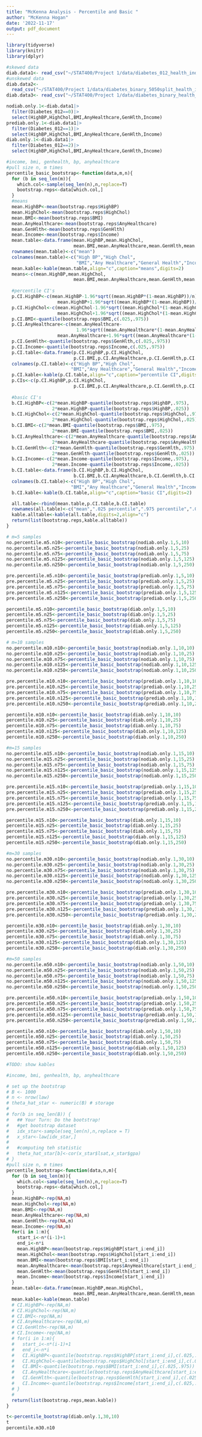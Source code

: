 ```yaml
---
title: "McKenna Analysis - Percentile and Basic "
author: "McKenna Hogan"
date: '2022-11-17'
output: pdf_document
---
```


```r
library(tidyverse)
library(knitr)
library(dplyr)
```

```r
#skewed data
diab.data1<- read_csv("~/STAT400/Project 1/data/diabetes_012_health_indicators_BRFSS2015.csv")
#unskewed data
diab.data2<- 
  read_csv("~/STAT400/Project 1/data/diabetes_binary_5050split_health_indicators_BRFSS2015.csv")
diab.data3<- read_csv("~/STAT400/Project 1/data/diabetes_binary_health_indicators_BRFSS2015.csv")

nodiab.only.1<-diab.data1|>
  filter(Diabetes_012==0)|>
  select(HighBP,HighChol,BMI,AnyHealthcare,GenHlth,Income)
prediab.only.1<-diab.data1|>
  filter(Diabetes_012==1)|>
  select(HighBP,HighChol,BMI,AnyHealthcare,GenHlth,Income)
diab.only.1<-diab.data1|>
  filter(Diabetes_012==2)|>
  select(HighBP,HighChol,BMI,AnyHealthcare,GenHlth,Income)
```

```r
#income, bmi, genhealth, bp, anyhealthcare
#pull size n, m times
percentile_basic_bootstrap<-function(data,m,n){
  for (b in seq_len(m)){
    which.col<-sample(seq_len(n),n,replace=T)
    bootstrap.reps<-data[which.col,]
  }
  #means
  mean.HighBP<-mean(bootstrap.reps$HighBP)
  mean.HighChol<-mean(bootstrap.reps$HighChol)
  mean.BMI<-mean(bootstrap.reps$BMI)
  mean.AnyHealthcare<-mean(bootstrap.reps$AnyHealthcare)
  mean.GenHlth<-mean(bootstrap.reps$GenHlth)
  mean.Income<-mean(bootstrap.reps$Income)
  mean.table<-data.frame(mean.HighBP,mean.HighChol,
                         mean.BMI,mean.AnyHealthcare,mean.GenHlth,mean.Income)
  rownames(mean.table)<-c("mean")
  colnames(mean.table)<-c("High BP","High Chol",
                          "BMI","Any Healthcare","General Health","Income")
  mean.kable<-kable(mean.table,align="c",caption="means",digits=2)
  means<-c(mean.HighBP,mean.HighChol,
                         mean.BMI,mean.AnyHealthcare,mean.GenHlth,mean.Income)
  
  #percentile CI's
  p.CI.HighBP<-c(mean.HighBP-1.96*sqrt((mean.HighBP*(1-mean.HighBP))/n),
                   mean.HighBP+1.96*sqrt((mean.HighBP*(1-mean.HighBP))/n))
  p.CI.HighChol<-c(mean.HighChol-1.96*sqrt((mean.HighChol*(1-mean.HighChol))/n),
                   mean.HighChol+1.96*sqrt((mean.HighChol*(1-mean.HighChol))/n))
  p.CI.BMI<-quantile(bootstrap.reps$BMI,c(.025,.975))
  p.CI.AnyHealthcare<-c(mean.AnyHealthcare-
                          1.96*sqrt((mean.AnyHealthcare*(1-mean.AnyHealthcare))/n),
                   mean.AnyHealthcare+1.96*sqrt((mean.AnyHealthcare*(1-mean.AnyHealthcare))/n))
  p.CI.GenHlth<-quantile(bootstrap.reps$GenHlth,c(.025,.975))
  p.CI.Income<-quantile(bootstrap.reps$Income,c(.025,.975))
  p.CI.table<-data.frame(p.CI.HighBP,p.CI.HighChol,
                         p.CI.BMI,p.CI.AnyHealthcare,p.CI.GenHlth,p.CI.Income)
  colnames(p.CI.table)<-c("High BP","High Chol",
                        "BMI","Any Healthcare","General Health","Income")
  p.CI.kable<-kable(p.CI.table,align="c",caption="percentile CI",digits=2)
  p.CIs<-c(p.CI.HighBP,p.CI.HighChol,
                         p.CI.BMI,p.CI.AnyHealthcare,p.CI.GenHlth,p.CI.Income)
  
  #basic CI's
  b.CI.HighBP<-c(2*mean.HighBP-quantile(bootstrap.reps$HighBP,.975),
                 2*mean.HighBP-quantile(bootstrap.reps$HighBP,.025))
  b.CI.HighChol<-c(2*mean.HighChol-quantile(bootstrap.reps$HighChol,.975),
                 2*mean.HighChol-quantile(bootstrap.reps$HighChol,.025))
  b.CI.BMI<-c(2*mean.BMI-quantile(bootstrap.reps$BMI,.975),
                 2*mean.BMI-quantile(bootstrap.reps$BMI,.025))
  b.CI.AnyHealthcare<-c(2*mean.AnyHealthcare-quantile(bootstrap.reps$AnyHealthcare,.975),
                 2*mean.AnyHealthcare-quantile(bootstrap.reps$AnyHealthcare,.025))
  b.CI.GenHlth<-c(2*mean.GenHlth-quantile(bootstrap.reps$GenHlth,.975),
                 2*mean.GenHlth-quantile(bootstrap.reps$GenHlth,.025))
  b.CI.Income<-c(2*mean.Income-quantile(bootstrap.reps$Income,.975),
                 2*mean.Income-quantile(bootstrap.reps$Income,.025))
  b.CI.table<-data.frame(b.CI.HighBP,b.CI.HighChol,
                         b.CI.BMI,b.CI.AnyHealthcare,b.CI.GenHlth,b.CI.Income)
  colnames(b.CI.table)<-c("High BP","High Chol",
                        "BMI","Any Healthcare","General Health","Income")
  b.CI.kable<-kable(b.CI.table,align="c",caption="basic CI",digits=2)

  all.table<-rbind(mean.table,p.CI.table,b.CI.table)
  rownames(all.table)<-c("mean",".025 percentile",".975 percentile",".025 basic",".975 basic")
  kable.alltable<-kable(all.table,digits=2,align="c")
  return(list(bootstrap.reps,kable.alltable))
}
```


```r
# m=5 samples
no.percentile.m5.n10<-percentile_basic_bootstrap(nodiab.only.1,5,10)
no.percentile.m5.n25<-percentile_basic_bootstrap(nodiab.only.1,5,25)
no.percentile.m5.n75<-percentile_basic_bootstrap(nodiab.only.1,5,75)
no.percentile.m5.n125<-percentile_basic_bootstrap(nodiab.only.1,5,125)
no.percentile.m5.n250<-percentile_basic_bootstrap(nodiab.only.1,5,250)

pre.percentile.m5.n10<-percentile_basic_bootstrap(prediab.only.1,5,10)
pre.percentile.m5.n25<-percentile_basic_bootstrap(prediab.only.1,5,25)
pre.percentile.m5.n75<-percentile_basic_bootstrap(prediab.only.1,5,75)
pre.percentile.m5.n125<-percentile_basic_bootstrap(prediab.only.1,5,125)
pre.percentile.m5.n250<-percentile_basic_bootstrap(prediab.only.1,5,250)

percentile.m5.n10<-percentile_basic_bootstrap(diab.only.1,5,10)
percentile.m5.n25<-percentile_basic_bootstrap(diab.only.1,5,25)
percentile.m5.n75<-percentile_basic_bootstrap(diab.only.1,5,75)
percentile.m5.n125<-percentile_basic_bootstrap(diab.only.1,5,125)
percentile.m5.n250<-percentile_basic_bootstrap(diab.only.1,5,250)

# m=10 samples
no.percentile.m10.n10<-percentile_basic_bootstrap(nodiab.only.1,10,10)
no.percentile.m10.n25<-percentile_basic_bootstrap(nodiab.only.1,10,25)
no.percentile.m10.n75<-percentile_basic_bootstrap(nodiab.only.1,10,75)
no.percentile.m10.n125<-percentile_basic_bootstrap(nodiab.only.1,10,125)
no.percentile.m10.n250<-percentile_basic_bootstrap(nodiab.only.1,10,250)

pre.percentile.m10.n10<-percentile_basic_bootstrap(prediab.only.1,10,10)
pre.percentile.m10.n25<-percentile_basic_bootstrap(prediab.only.1,10,25)
pre.percentile.m10.n75<-percentile_basic_bootstrap(prediab.only.1,10,75)
pre.percentile.m10.n125<-percentile_basic_bootstrap(prediab.only.1,10,125)
pre.percentile.m10.n250<-percentile_basic_bootstrap(prediab.only.1,10,250)

percentile.m10.n10<-percentile_basic_bootstrap(diab.only.1,10,10)
percentile.m10.n25<-percentile_basic_bootstrap(diab.only.1,10,25)
percentile.m10.n75<-percentile_basic_bootstrap(diab.only.1,10,75)
percentile.m10.n125<-percentile_basic_bootstrap(diab.only.1,10,125)
percentile.m10.n250<-percentile_basic_bootstrap(diab.only.1,10,250)

#m=15 samples
no.percentile.m15.n10<-percentile_basic_bootstrap(nodiab.only.1,15,10)
no.percentile.m15.n25<-percentile_basic_bootstrap(nodiab.only.1,15,25)
no.percentile.m15.n75<-percentile_basic_bootstrap(nodiab.only.1,15,75)
no.percentile.m15.n125<-percentile_basic_bootstrap(nodiab.only.1,15,125)
no.percentile.m15.n250<-percentile_basic_bootstrap(nodiab.only.1,15,250)

pre.percentile.m15.n10<-percentile_basic_bootstrap(prediab.only.1,15,10)
pre.percentile.m15.n25<-percentile_basic_bootstrap(prediab.only.1,15,25)
pre.percentile.m15.n75<-percentile_basic_bootstrap(prediab.only.1,15,75)
pre.percentile.m15.n125<-percentile_basic_bootstrap(prediab.only.1,15,125)
pre.percentile.m15.n250<-percentile_basic_bootstrap(prediab.only.1,15,250)

percentile.m15.n10<-percentile_basic_bootstrap(diab.only.1,15,10)
percentile.m15.n25<-percentile_basic_bootstrap(diab.only.1,15,25)
percentile.m15.n75<-percentile_basic_bootstrap(diab.only.1,15,75)
percentile.m15.n125<-percentile_basic_bootstrap(diab.only.1,15,125)
percentile.m15.n250<-percentile_basic_bootstrap(diab.only.1,15,250)

#m=30 samples
no.percentile.m30.n10<-percentile_basic_bootstrap(nodiab.only.1,30,10)
no.percentile.m30.n25<-percentile_basic_bootstrap(nodiab.only.1,30,25)
no.percentile.m30.n75<-percentile_basic_bootstrap(nodiab.only.1,30,75)
no.percentile.m30.n125<-percentile_basic_bootstrap(nodiab.only.1,30,125)
no.percentile.m30.n250<-percentile_basic_bootstrap(nodiab.only.1,30,250)

pre.percentile.m30.n10<-percentile_basic_bootstrap(prediab.only.1,30,10)
pre.percentile.m30.n25<-percentile_basic_bootstrap(prediab.only.1,30,25)
pre.percentile.m30.n75<-percentile_basic_bootstrap(prediab.only.1,30,75)
pre.percentile.m30.n125<-percentile_basic_bootstrap(prediab.only.1,30,125)
pre.percentile.m30.n250<-percentile_basic_bootstrap(prediab.only.1,30,250)

percentile.m30.n10<-percentile_basic_bootstrap(diab.only.1,30,10)
percentile.m30.n25<-percentile_basic_bootstrap(diab.only.1,30,25)
percentile.m30.n75<-percentile_basic_bootstrap(diab.only.1,30,75)
percentile.m30.n125<-percentile_basic_bootstrap(diab.only.1,30,125)
percentile.m30.n250<-percentile_basic_bootstrap(diab.only.1,30,250)

#m=50 samples
no.percentile.m50.n10<-percentile_basic_bootstrap(nodiab.only.1,50,10)
no.percentile.m50.n25<-percentile_basic_bootstrap(nodiab.only.1,50,25)
no.percentile.m50.n75<-percentile_basic_bootstrap(nodiab.only.1,50,75)
no.percentile.m50.n125<-percentile_basic_bootstrap(nodiab.only.1,50,125)
no.percentile.m50.n250<-percentile_basic_bootstrap(nodiab.only.1,50,250)

pre.percentile.m50.n10<-percentile_basic_bootstrap(prediab.only.1,50,10)
pre.percentile.m50.n25<-percentile_basic_bootstrap(prediab.only.1,50,25)
pre.percentile.m50.n75<-percentile_basic_bootstrap(prediab.only.1,50,75)
pre.percentile.m50.n125<-percentile_basic_bootstrap(prediab.only.1,50,125)
pre.percentile.m50.n250<-percentile_basic_bootstrap(prediab.only.1,50,250)

percentile.m50.n10<-percentile_basic_bootstrap(diab.only.1,50,10)
percentile.m50.n25<-percentile_basic_bootstrap(diab.only.1,50,25)
percentile.m50.n75<-percentile_basic_bootstrap(diab.only.1,50,75)
percentile.m50.n125<-percentile_basic_bootstrap(diab.only.1,50,125)
percentile.m50.n250<-percentile_basic_bootstrap(diab.only.1,50,250)

```

```r
#TODO: show kables
```


```r
#income, bmi, genhealth, bp, anyhealthcare

# set up the bootstrap
# B <- 1000
# n <- nrow(law)
# theta_hat_star <- numeric(B) # storage
# 
# for(b in seq_len(B)) {
#   ## Your Turn: Do the bootstrap!
#   #get bootstrap dataset
#   idx_star<-sample(seq_len(n),n,replace = T)
#   x_star<-law[idx_star,]
#   
#   #computing teh statistic
#   theta_hat_star[b]<-cor(x_star$lsat,x_star$gpa)
# }
#pull size n, m times
percentile_bootstrap<-function(data,n,m){
  for (b in seq_len(m)){
    which.col<-sample(seq_len(n),n,replace=T)
    bootstrap.reps<-data[which.col,]
  }
  mean.HighBP<-rep(NA,m)
  mean.HighChol<-rep(NA,m)
  mean.BMI<-rep(NA,m)
  mean.AnyHealthcare<-rep(NA,m)
  mean.GenHlth<-rep(NA,m)
  mean.Income<-rep(NA,m)
  for(i in 1:m){
    start_i<-n*(i-1)+1
    end_i<-n*i
    mean.HighBP<-mean(bootstrap.reps$HighBP[start_i:end_i])
    mean.HighChol<-mean(bootstrap.reps$HighChol[start_i:end_i])
    mean.BMI<-mean(bootstrap.reps$BMI[start_i:end_i])
    mean.AnyHealthcare<-mean(bootstrap.reps$AnyHealthcare[start_i:end_i])
    mean.GenHlth<-mean(bootstrap.reps$GenHlth[start_i:end_i])
    mean.Income<-mean(bootstrap.reps$Income[start_i:end_i])
  }
  mean.table<-data.frame(mean.HighBP,mean.HighChol,
                         mean.BMI,mean.AnyHealthcare,mean.GenHlth,mean.Income)
  mean.kable<-kable(mean.table)
  # CI.HighBP<-rep(NA,m)
  # CI.HighChol<-rep(NA,m)
  # CI.BMI<-rep(NA,m)
  # CI.AnyHealthcare<-rep(NA,m)
  # CI.GenHlth<-rep(NA,m)
  # CI.Income<-rep(NA,m)
  # for(i in 1:m){
  #   start_i<-n*(i-1)+1
  #   end_i<-n*i
  #   CI.HighBP<-quantile(bootstrap.reps$HighBP[start_i:end_i],c(.025,.975))
  #   CI.HighChol<-quantile(bootstrap.reps$HighChol[start_i:end_i],c(.025,.975))
  #   CI.BMI<-quantile(bootstrap.reps$BMI[start_i:end_i],c(.025,.975))
  #   CI.AnyHealthcare<-quantile(bootstrap.reps$AnyHealthcare[start_i:end_i],c(.025,.975))
  #   CI.GenHlth<-quantile(bootstrap.reps$GenHlth[start_i:end_i],c(.025,.975))
  #   CI.Income<-quantile(bootstrap.reps$Income[start_i:end_i],c(.025,.975))
  # }
  # 
  return(list(bootstrap.reps,mean.kable))
}

t<-percentile_bootstrap(diab.only.1,30,10)
t
percentile.m30.n10
```
